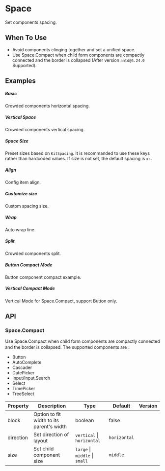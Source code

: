 
<Meta of={KitSpaceStories} />

<style>
    {`
        .space-align-container {
        display: flex;
        flex-wrap: wrap;
        align-items: flex-start;
        }
        .space-align-block {
        flex: none;
        margin: 8px 4px;
        padding: 4px;
        border: 1px solid #40a9ff;
        }
        .space-align-block .mock-block {
        display: inline-block;
        padding: 32px 8px 16px;
        background: rgba(150, 150, 150, 0.2);
        }
    `}
</style>

# Space

Set components spacing.

## When To Use

- Avoid components clinging together and set a unified space.
- Use Space.Compact when child form components are compactly connected and the border is collapsed (After version `antd@4.24.0` Supported).

## Examples


##### Basic
Crowded components horizontal spacing.

<CustomCanvas content={Exemples.Basic} source={Sources.Basic} id="space-basic"/>

##### Vertical Space
Crowded components vertical spacing.

<CustomCanvas content={Exemples.Vertical} source={Sources.Vertical} id="space-vertical"/>

##### Space Size
Preset sizes based on `KitSpacing`. It is recommanded to use these keys rather than hardcoded values. If size is not set, the default spacing is `xs`.

<CustomCanvas content={Exemples.Size} source={Sources.Size} id="space-size"/>

##### Align
Config item align.

<CustomCanvas content={Exemples.Align} source={Sources.Align} id="space-align"/>

##### Customize size
Custom spacing size.

<CustomCanvas content={Exemples.CustomSize} source={Sources.CustomSize} id="space-custom-size"/>

##### Wrap
Auto wrap line.

<CustomCanvas content={Exemples.Wrap} source={Sources.Wrap} id="space-wrap"/>

##### Split
Crowded components split.

<CustomCanvas content={Exemples.Split} source={Sources.Split} id="space-split"/>

##### Button Compact Mode
Button component compact example.

<CustomCanvas content={Exemples.CompactButton} source={Sources.CompactButton} id="space-compact"/>

##### Vertical Compact Mode
Vertical Mode for Space.Compact, support Button only.

<CustomCanvas content={Exemples.VerticalCompact} source={Sources.Horizontal} id="space-vertical-compact"/>

## API

<Canvas of={KitSpaceStories.Api} />
<Controls of={KitSpaceStories.Api} />

### Space.Compact

Use Space.Compact when child form components are compactly connected and the border is collapsed. The supported components are：

- Button
- AutoComplete
- Cascader
- DatePicker
- Input/Input.Search
- Select
- TimePicker
- TreeSelect

| Property | Description | Type | Default | Version |
| --- | --- | --- | --- | --- |
| block | Option to fit width to its parent\'s width | boolean | false |
| direction | Set direction of layout | `vertical` \| `horizontal` | `horizontal` |
| size | Set child component size | `large` \| `middle` \| `small` | `middle` |